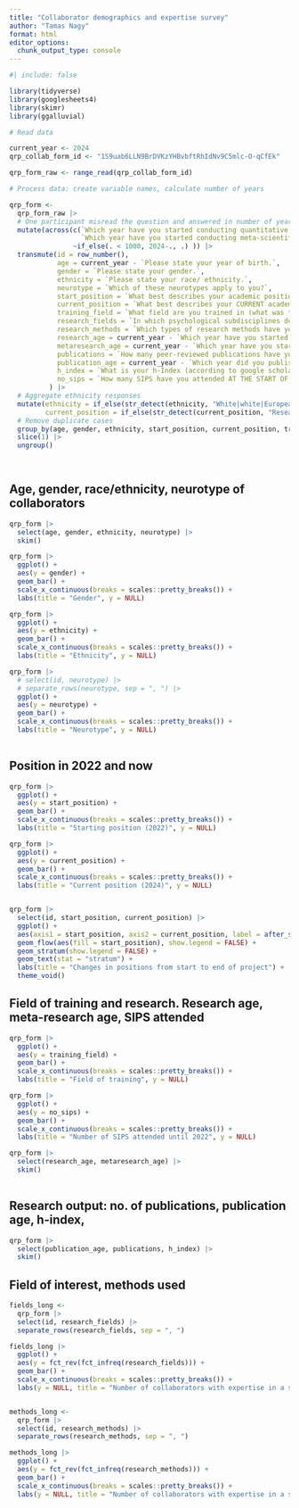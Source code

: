```yaml
---
title: "Collaborator demographics and expertise survey"
author: "Tamas Nagy"
format: html
editor_options: 
  chunk_output_type: console
---
```


```r
#| include: false

library(tidyverse)
library(googlesheets4)
library(skimr)
library(ggalluvial)

```


```r
# Read data

current_year <- 2024
qrp_collab_form_id <- "1S9uab6LLN9BrDVKzYHBvbftRhIdNv9C5mlc-O-qCfEk"

qrp_form_raw <- range_read(qrp_collab_form_id)

# Process data: create variable names, calculate number of years

qrp_form <- 
  qrp_form_raw |> 
  # One participant misread the question and answered in number of years instead of years. Fixing that here.
  mutate(across(c(`Which year have you started conducting quantitative empirical research?`,
                  `Which year have you started conducting meta-scientific research?`),
                ~if_else(. < 1000, 2024-., .) )) |> 
  transmute(id = row_number(),
            age = current_year - `Please state your year of birth.`,
            gender = `Please state your gender.`,
            ethnicity = `Please state your race/ ethnicity.`,
            neurotype = `Which of these neurotypes apply to you?`,
            start_position = `What best describes your academic position AT THE START OF THE PROJECT (June 2022)?`,
            current_position = `What best describes your CURRENT academic position?`,
            training_field = `What field are you trained in (what was the degree you obtained or are currently obtaining)?`,
            research_fields = `In which psychological subdisciplines do you conduct research?`,
            research_methods = `Which types of research methods have you used or are you currently using?`,
            research_age = current_year - `Which year have you started conducting quantitative empirical research?`,
            metaresearch_age = current_year - `Which year have you started conducting meta-scientific research?`,
            publications = `How many peer-reviewed publications have you co-authored (including the ones where you are first author)?`,
            publication_age = current_year - `Which year did you publish your first quantitative empirical peer-reviewed article (as a first author or co-author)?`,
            h_index = `What is your h-Index (according to google scholar)?`,
            no_sips = `How many SIPS have you attended AT THE START OF THE PROJECT (June 2022; including the SIPS in Victoria, BC)?`
          ) |> 
  # Aggregate ethnicity responses
  mutate(ethnicity = if_else(str_detect(ethnicity, "White|white|European|Caucasian"), "Caucasian", ethnicity),
         current_position = if_else(str_detect(current_position, "Research"), "Research professional/scientist", current_position)) |> 
  # Remove duplicate cases
  group_by(age, gender, ethnicity, start_position, current_position, training_field, research_fields) |> 
  slice(1) |>
  ungroup()

  

```

## Age, gender, race/ethnicity, neurotype of collaborators
```r
qrp_form |> 
  select(age, gender, ethnicity, neurotype) |> 
  skim()

qrp_form |> 
  ggplot() +
  aes(y = gender) +
  geom_bar() +
  scale_x_continuous(breaks = scales::pretty_breaks()) + 
  labs(title = "Gender", y = NULL)

qrp_form |> 
  ggplot() +
  aes(y = ethnicity) +
  geom_bar() +
  scale_x_continuous(breaks = scales::pretty_breaks()) + 
  labs(title = "Ethnicity", y = NULL)

qrp_form |> 
  # select(id, neurotype) |> 
  # separate_rows(neurotype, sep = ", ") |> 
  ggplot() +
  aes(y = neurotype) +
  geom_bar() +
  scale_x_continuous(breaks = scales::pretty_breaks()) + 
  labs(title = "Neurotype", y = NULL)
  

```


## Position in 2022 and now
```r
qrp_form |> 
  ggplot() +
  aes(y = start_position) +
  geom_bar() +
  scale_x_continuous(breaks = scales::pretty_breaks()) + 
  labs(title = "Starting position (2022)", y = NULL)

qrp_form |> 
  ggplot() +
  aes(y = current_position) +
  geom_bar() +
  scale_x_continuous(breaks = scales::pretty_breaks()) + 
  labs(title = "Current position (2024)", y = NULL)


qrp_form |> 
  select(id, start_position, current_position) |> 
  ggplot() +
  aes(axis1 = start_position, axis2 = current_position, label = after_stat(stratum), fill = after_stat(stratum)) +
  geom_flow(aes(fill = start_position), show.legend = FALSE) +
  geom_stratum(show.legend = FALSE) +
  geom_text(stat = "stratum") +
  labs(title = "Changes in positions from start to end of project") +
  theme_void()

```

## Field of training and research. Research age, meta-research age, SIPS attended
```r
qrp_form |> 
  ggplot() +
  aes(y = training_field) +
  geom_bar() +
  scale_x_continuous(breaks = scales::pretty_breaks()) + 
  labs(title = "Field of training", y = NULL)

qrp_form |> 
  ggplot() +
  aes(y = no_sips) +
  geom_bar() +
  scale_x_continuous(breaks = scales::pretty_breaks()) + 
  labs(title = "Number of SIPS attended until 2022", y = NULL)

qrp_form |> 
  select(research_age, metaresearch_age) |> 
  skim()
  
```

## Research output: no. of publications, publication age, h-index, 
```r
qrp_form |> 
  select(publication_age, publications, h_index) |> 
  skim()


```

## Field of interest, methods used

```r

fields_long <- 
  qrp_form |> 
  select(id, research_fields) |> 
  separate_rows(research_fields, sep = ", ")

fields_long |> 
  ggplot() +
  aes(y = fct_rev(fct_infreq(research_fields))) +
  geom_bar() +
  scale_x_continuous(breaks = scales::pretty_breaks()) + 
  labs(y = NULL, title = "Number of collaborators with expertise in a specific field")


methods_long <- 
  qrp_form |> 
  select(id, research_methods) |> 
  separate_rows(research_methods, sep = ", ")

methods_long |> 
  ggplot() +
  aes(y = fct_rev(fct_infreq(research_methods))) +
  geom_bar() +
  scale_x_continuous(breaks = scales::pretty_breaks()) + 
  labs(y = NULL, title = "Number of collaborators with expertise in a specific method")


```



